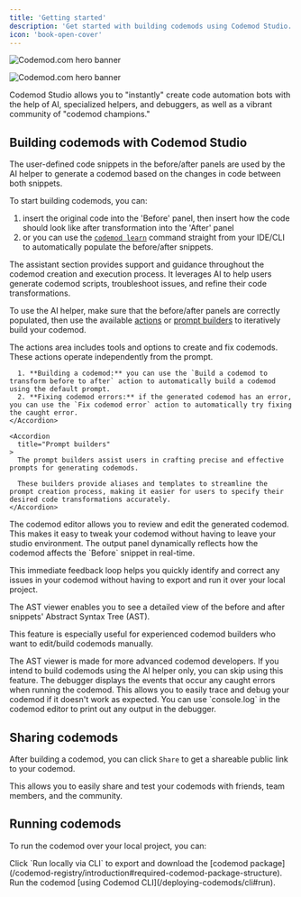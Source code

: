 ```yaml
---
title: 'Getting started'
description: 'Get started with building codemods using Codemod Studio.'
icon: 'book-open-cover'
---
```


<img
  className="block dark:hidden"
  src="/images/codemod-studio/codemod-studio-hero-light.jpg"
  alt="Codemod.com hero banner"
/>

<img
  className="hidden dark:block"
  src="/images/codemod-studio/codemod-studio-hero-dark.jpg"
  alt="Codemod.com hero banner"
/>


Codemod Studio allows you to "instantly" create code automation bots with the help of AI, specialized helpers, and debuggers, as well as a vibrant community of "codemod champions."

## Building codemods with Codemod Studio

<Steps>

<Step title="Add before/after snippets">
  The user-defined code snippets in the before/after panels are used by the AI helper to generate a codemod based on the changes in code between both snippets.

  To start building codemods, you can:
  1. insert the original code into the 'Before' panel, then insert how the code should look like after transformation into the 'After' panel
  2. or you can use the [`codemod learn`](/deploying-codemods/cli#codemod-learn) command straight from your IDE/CLI to automatically populate the before/after snippets.
  </Step>

  <Step title="Use AI helper">
  The assistant section provides support and guidance throughout the codemod creation and execution process. It leverages AI to help users generate codemod scripts, troubleshoot issues, and refine their code transformations.

  To use the AI helper, make sure that the before/after panels are correctly populated, then use the available [actions](#actions) or [prompt builders](#prompt-builders) to iteratively build your codemod.

  <AccordionGroup>
    <Accordion
      title="Actions"
    >
      The actions area includes tools and options to create and fix codemods. These actions operate independently from the prompt.

      1. **Building a codemod:** you can use the `Build a codemod to transform before to after` action to automatically build a codemod using the default prompt.
      2. **Fixing codemod errors:** if the generated codemod has an error, you can use the `Fix codemod error` action to automatically try fixing the caught error.
    </Accordion>

    <Accordion
      title="Prompt builders"
    >
      The prompt builders assist users in crafting precise and effective prompts for generating codemods.
      
      These builders provide aliases and templates to streamline the prompt creation process, making it easier for users to specify their desired code transformations accurately.
    </Accordion>
  </AccordionGroup>
</Step>

<Step title="Codemod editor">
  The codemod editor allows you to review and edit the generated codemod. This makes it easy to tweak your codemod without having to leave your studio environment.
</Step>

<Step title="Output panel">
  The output panel dynamically reflects how the codemod affects the `Before` snippet in real-time.
  
  This immediate feedback loop helps you quickly identify and correct any issues in your codemod without having to export and run it over your local project.
</Step>

<Step title="AST viewer">
  The AST viewer enables you to see a detailed view of the before and after snippets' Abstract Syntax Tree (AST).
  
  This feature is especially useful for experienced codemod builders who want to edit/build codemods manually.

  <Note>
    The AST viewer is made for more advanced codemod developers. If you intend to build codemods using the AI helper only, you can skip using this feature.
  </Note>
</Step>

<Step title="Debugger">
  The debugger displays the events that occur any caught errors when running the codemod. This allows you to easily trace and debug your codemod if it doesn't work as expected.

  <Tip>
    You can use `console.log` in the codemod editor to print out any output in the debugger.
  </Tip>
</Step>

</Steps>

## Sharing codemods

After building a codemod, you can click `Share` to get a shareable public link to your codemod.

This allows you to easily share and test your codemods with friends, team members, and the community.

## Running codemods

To run the codemod over your local project, you can:

<Steps>
  <Step title="Export codemod">
    Click `Run locally via CLI` to export and download the [codemod package](/codemod-registry/introduction#required-codemod-package-structure).
  </Step>
  <Step title="Run via Codemod CLI">
    Run the codemod [using Codemod CLI](/deploying-codemods/cli#run).
  </Step>
</Steps>
